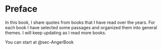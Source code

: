 # Preface {.unnumbered}

In this book, I share quotes from books that I have read over the years. For each book I have selected some passages and organized them into general themes. I will keep updating as I read more books.

You can start at @sec-AngerBook
